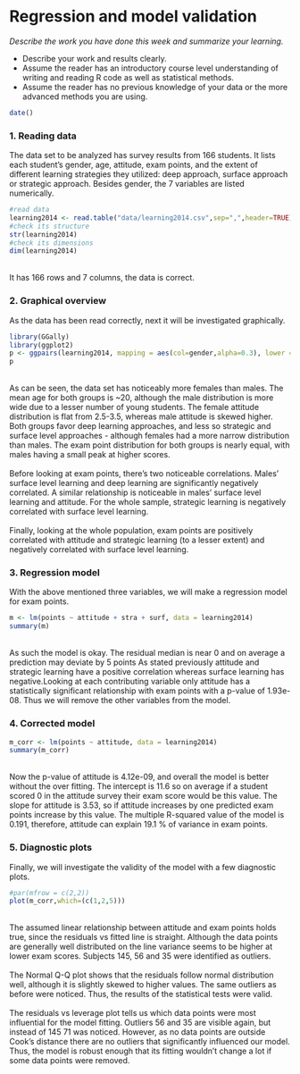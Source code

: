 # Regression and model validation

*Describe the work you have done this week and summarize your learning.*

- Describe your work and results clearly. 
- Assume the reader has an introductory course level understanding of writing and reading R code as well as statistical methods.
- Assume the reader has no previous knowledge of your data or the more advanced methods you are using.

```r
date()
```

### 1. Reading data
The data set to be analyzed has survey results from 166 students. It lists each student's gender, age, attitude, exam points, and the extent of different learning strategies they utilized: deep approach, surface approach or strategic approach. Besides gender, the 7 variables are listed numerically. 
```r
#read data
learning2014 <- read.table("data/learning2014.csv",sep=",",header=TRUE)
#check its structure
str(learning2014)
#check its dimensions
dim(learning2014)
```
\
It has 166 rows and 7 columns, the data is correct.\

### 2. Graphical overview
As the data has been read correctly, next it will be investigated graphically.
```r
library(GGally)
library(ggplot2)
p <- ggpairs(learning2014, mapping = aes(col=gender,alpha=0.3), lower = list(combo = wrap("facethist", bins = 20)))
p
```
\
As can be seen, the data set has noticeably more females than males. The mean age for both groups is ~20, although the male distribution is more wide due to a lesser number of young students. The female attitude distribution is flat from 2.5-3.5, whereas male attitude is skewed higher. Both groups favor deep learning approaches, and less so strategic and surface level approaches - although females had a more narrow distribution than males. The exam point distribution for both groups is nearly equal, with males having a small peak at higher scores.\
\
Before looking at exam points, there's two noticeable correlations. Males' surface level learning and deep learning are significantly negatively correlated. A similar relationship is noticeable in males' surface level learning and attitude. For the whole sample, strategic learning is negatively correlated with surface level learning.\
\
Finally, looking at the whole population, exam points are positively correlated with attitude and strategic learning (to a lesser extent) and negatively correlated with surface level learning.\

### 3. Regression model
With the above mentioned three variables, we will make a regression model for exam points.
```r
m <- lm(points ~ attitude + stra + surf, data = learning2014)
summary(m)
```
\
As such the model is okay. The residual median is near 0 and on average a prediction may deviate by 5 points As stated previously attitude and strategic learning have a positive correlation whereas surface learning has negative.Looking at each contributing variable only attitude has a statistically significant relationship with exam points with a p-value of 1.93e-08. Thus we will remove the other variables from the model.\

### 4. Corrected model
```r
m_corr <- lm(points ~ attitude, data = learning2014)
summary(m_corr)
```
\
Now the p-value of attitude is 4.12e-09, and overall the model is better without the over fitting. The intercept is 11.6 so on average if a student scored 0 in the attitude survey their exam score would be this value. The slope for attitude is 3.53, so if attitude increases by one predicted exam points increase by this value. The multiple R-squared value of the model is 0.191, therefore, attitude can explain 19.1 % of variance in exam points.\

### 5. Diagnostic plots
Finally, we will investigate the validity of the model with a few diagnostic plots.
```r
#par(mfrow = c(2,2))
plot(m_corr,which=(c(1,2,5)))
```
\
The assumed linear relationship between attitude and exam points holds true, since the residuals vs fitted line is straight. Although the data points are generally well distributed on the line variance seems to be higher at lower exam scores. Subjects 145, 56 and 35 were identified as outliers.\
\
The Normal Q-Q plot shows that the residuals follow normal distribution well, although it is slightly skewed to higher values. The same outliers as before were noticed. Thus, the results of the statistical tests were valid.\
\
The residuals vs leverage plot tells us which data points were most influential for the model fitting. Outliers 56 and 35 are visible again, but instead of 145 71 was noticed. However, as no data points are outside Cook's distance there are no outliers that significantly influenced our model. Thus, the model is robust enough that its fitting wouldn't change a lot if some data points were removed. 